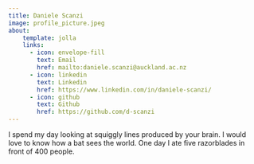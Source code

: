 ```yaml
---
title: Daniele Scanzi
image: profile_picture.jpeg
about:
    template: jolla
    links:
      - icon: envelope-fill
        text: Email 
        href: mailto:daniele.scanzi@auckland.ac.nz
      - icon: linkedin
        text: Linkedin
        href: https://www.linkedin.com/in/daniele-scanzi/
      - icon: github
        text: Github
        href: https://github.com/d-scanzi
---
```


I spend my day looking at squiggly lines produced by your brain. I would love to know how a bat sees the world. One day I ate five razorblades in front of 400 people.